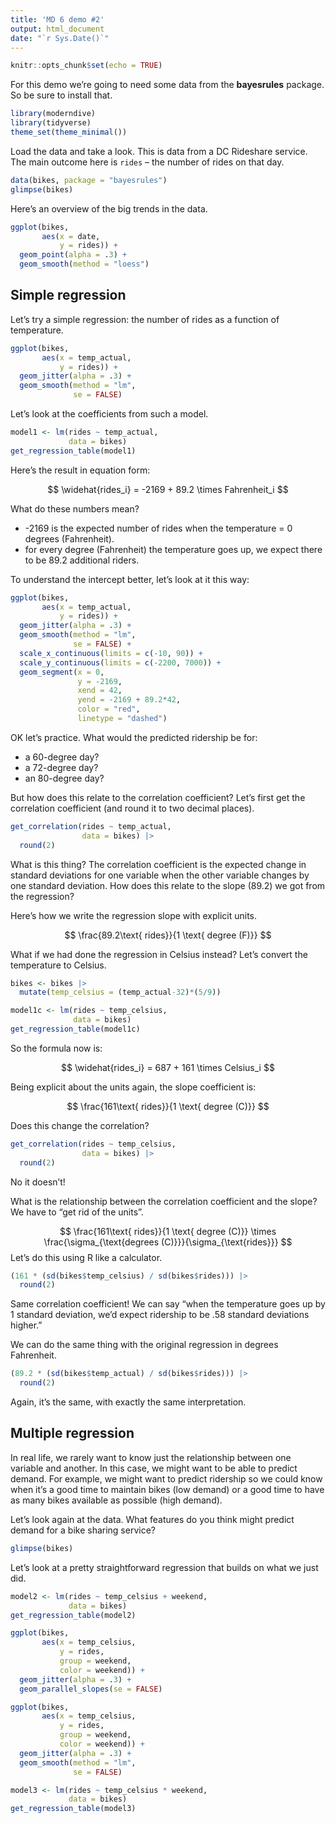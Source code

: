```yaml
---
title: 'MD 6 demo #2'
output: html_document
date: "`r Sys.Date()`"
---
```


```r
knitr::opts_chunk$set(echo = TRUE)
```

For this demo we're going to need some data from the **bayesrules** package. So be sure to install that.

```r
library(moderndive)
library(tidyverse)
theme_set(theme_minimal())
```

Load the data and take a look. This is data from a DC Rideshare service. The main outcome here is `rides` -- the number of rides on that day.

```r
data(bikes, package = "bayesrules")
glimpse(bikes)
```

Here's an overview of the big trends in the data.

```r
ggplot(bikes,
       aes(x = date,
           y = rides)) +
  geom_point(alpha = .3) +
  geom_smooth(method = "loess")
```

## Simple regression

Let's try a simple regression: the number of rides as a function of temperature.

```r
ggplot(bikes,
       aes(x = temp_actual,
           y = rides)) +
  geom_jitter(alpha = .3) +
  geom_smooth(method = "lm",
              se = FALSE)
```

Let's look at the coefficients from such a model.

```r
model1 <- lm(rides ~ temp_actual,
             data = bikes)
get_regression_table(model1)
```

Here's the result in equation form:

$$
\widehat{rides_i} = -2169 + 89.2 \times Fahrenheit_i
$$

What do these numbers mean?

* -2169 is the expected number of rides when the temperature = 0 degrees (Fahrenheit).
* for every degree (Fahrenheit) the temperature goes up, we expect there to be 89.2 additional riders.

To understand the intercept better, let's look at it this way:

```r
ggplot(bikes,
       aes(x = temp_actual,
           y = rides)) +
  geom_jitter(alpha = .3) +
  geom_smooth(method = "lm",
              se = FALSE) +
  scale_x_continuous(limits = c(-10, 90)) +
  scale_y_continuous(limits = c(-2200, 7000)) +
  geom_segment(x = 0,
               y = -2169,
               xend = 42,
               yend = -2169 + 89.2*42,
               color = "red",
               linetype = "dashed")
```

OK let's practice. What would the predicted ridership be for:

* a 60-degree day?
* a 72-degree day?
* an 80-degree day?

But how does this relate to the correlation coefficient? Let's first get the correlation coefficient (and round it to two decimal places).

```r
get_correlation(rides ~ temp_actual,
                data = bikes) |> 
  round(2)
```

What is this thing? The correlation coefficient is the expected change in standard deviations for one variable when the other variable changes by one standard deviation. How does this relate to the slope (89.2) we got from the regression?

Here's how we write the regression slope with explicit units.

$$
\frac{89.2\text{ rides}}{1 \text{ degree (F)}}
$$

What if we had done the regression in Celsius instead? Let's convert the temperature to Celsius.

```r
bikes <- bikes |> 
  mutate(temp_celsius = (temp_actual-32)*(5/9))

model1c <- lm(rides ~ temp_celsius,
              data = bikes)
get_regression_table(model1c)
```

So the formula now is:

$$
\widehat{rides_i} = 687 + 161 \times Celsius_i
$$

Being explicit about the units again, the slope coefficient is:

$$
\frac{161\text{ rides}}{1 \text{ degree (C)}}
$$

Does this change the correlation?

```r
get_correlation(rides ~ temp_celsius,
                data = bikes) |> 
  round(2)
```

No it doesn't!

What is the relationship between the correlation coefficient and the slope? We have to "get rid of the units".

$$
\frac{161\text{ rides}}{1 \text{ degree (C)}} \times \frac{\sigma_{\text{degrees (C)}}}{\sigma_{\text{rides}}}
$$
Let's do this using R like a calculator.

```r
(161 * (sd(bikes$temp_celsius) / sd(bikes$rides))) |> 
  round(2)
```

Same correlation coefficient! We can say "when the temperature goes up by 1 standard deviation, we'd expect ridership to be .58 standard deviations higher."

We can do the same thing with the original regression in degrees Fahrenheit.

```r
(89.2 * (sd(bikes$temp_actual) / sd(bikes$rides))) |> 
  round(2)
```

Again, it's the same, with exactly the same interpretation.

## Multiple regression

In real life, we rarely want to know just the relationship between one variable and another. In this case, we might want to be able to predict demand. For example, we might want to predict ridership so we could know when it's a good time to maintain bikes (low demand) or a good time to have as many bikes available as possible (high demand).

Let's look again at the data. What features do you think might predict demand for a bike sharing service?

```r
glimpse(bikes)
```

Let's look at a pretty straightforward regression that builds on what we just did.

```r
model2 <- lm(rides ~ temp_celsius + weekend,
             data = bikes)
get_regression_table(model2)
```

```r
ggplot(bikes,
       aes(x = temp_celsius,
           y = rides,
           group = weekend,
           color = weekend)) +
  geom_jitter(alpha = .3) +
  geom_parallel_slopes(se = FALSE)
```

```r
ggplot(bikes,
       aes(x = temp_celsius,
           y = rides,
           group = weekend,
           color = weekend)) +
  geom_jitter(alpha = .3) +
  geom_smooth(method = "lm",
              se = FALSE)
```

```r
model3 <- lm(rides ~ temp_celsius * weekend,
             data = bikes)
get_regression_table(model3)
```



